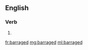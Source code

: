 ==English==

===Verb===
{{head|en|verb form}}

# {{en-past of|barrage}}

[[fr:barraged]]
[[mg:barraged]]
[[ml:barraged]]